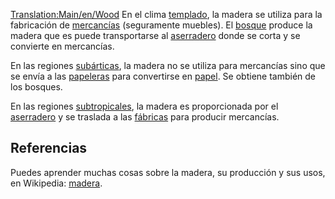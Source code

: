 [[Translation:Main/en/Wood]]
{{es/Carga| carga  = Madera
| imagen = Wood.png
| producida = [[Main/es/Bosque|Bosque]] (climas templado, subártico), <br/>[[Main/es/Aserradero|Aserradero]] (clima subtropical)
| aceptada  = [[Main/es/Aserradero|Aserradero]] (clima templado), <br/>[[Main/es/Papelera|papelera]] (clima subártico), <br/>[[Main/es/Fábrica|Fábrica]] (clima subtropical)
}}
En el clima [[Main/en/Clima/Es#Templado|templado]], la madera se utiliza para la fabricación de [[Main/es/Mercancías|mercancías]] (seguramente muebles). El [[Main/es/Bosque|bosque]] produce la madera que es puede transportarse al [[Main/es/Aserradero|aserradero]] donde se corta y se convierte en mercancías.

En las regiones [[Main/en/Clima/Es#Subártico|subárticas]], la madera no se utiliza para mercancías sino que se envía a las [[Main/es/Papelera|papeleras]] para convertirse en [[Main/es/Papel|papel]]. Se obtiene también de los bosques.

En las regiones [[Main/en/Clima/Es#Subtropical|subtropicales]], la madera es proporcionada por el [[Main/es/Aserradero|aserradero]] y se traslada a las [[Main/es/Fábrica|fábricas]] para producir mercancías.

==Referencias==
Puedes aprender muchas cosas sobre la madera, su producción y sus usos, en Wikipedia: [http://www.wikipedia.org/wiki/es:madera madera].